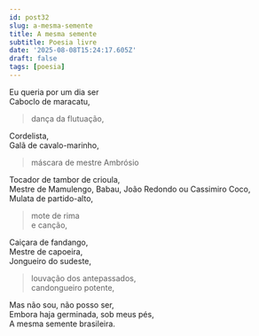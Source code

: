 ```yaml
---
id: post32
slug: a-mesma-semente
title: A mesma semente
subtitle: Poesia livre
date: '2025-08-08T15:24:17.605Z'
draft: false
tags: [poesia]
---
```

Eu queria por um dia ser  
Caboclo de maracatu,  

> dança da flutuação,  

Cordelista,  
Galã de cavalo-marinho,  

> máscara de mestre Ambrósio

Tocador de tambor de crioula,  
Mestre de Mamulengo, Babau, João Redondo ou Cassimiro Coco,  
Mulata de partido-alto,  

> mote de rima  
> e canção,  

Caiçara de fandango,  
Mestre de capoeira,  
Jongueiro do sudeste,  

> louvação dos antepassados,  
> candongueiro potente,  

Mas não sou, não posso ser,  
Embora haja germinada, sob meus pés,  
A mesma semente brasileira.
